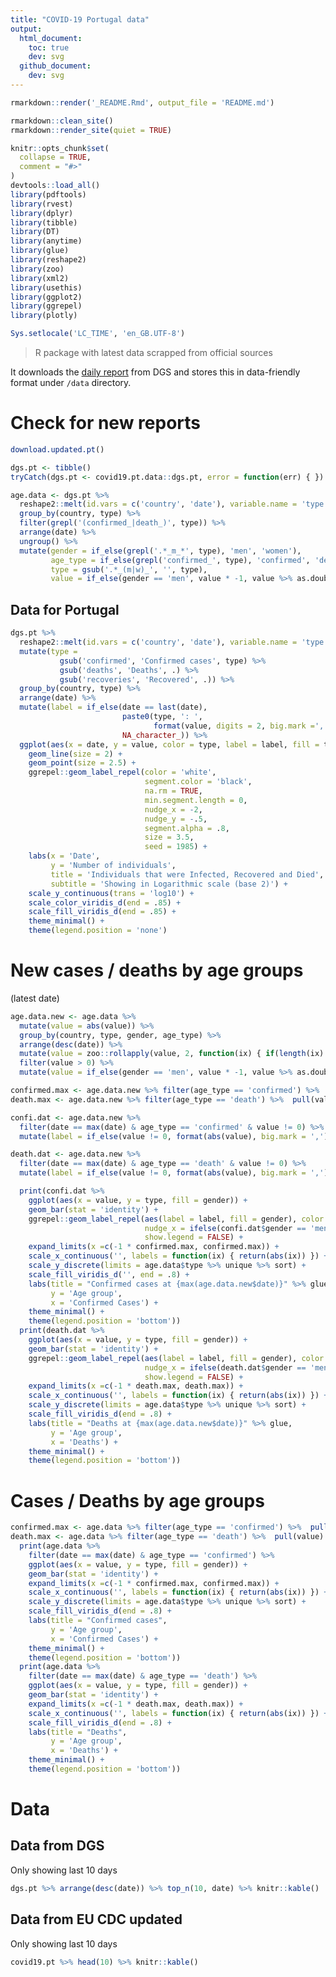 ```yaml
---
title: "COVID-19 Portugal data"
output: 
  html_document:
    toc: true
    dev: svg
  github_document:
    dev: svg
---
```


```r
rmarkdown::render('_README.Rmd', output_file = 'README.md')
```

```r
rmarkdown::clean_site()
rmarkdown::render_site(quiet = TRUE)
```


```r
knitr::opts_chunk$set(
  collapse = TRUE,
  comment = "#>"
)
devtools::load_all()
library(pdftools)
library(rvest)
library(dplyr)
library(tibble)
library(DT)
library(anytime)
library(glue)
library(reshape2)
library(zoo)
library(xml2)
library(usethis)
library(ggplot2)
library(ggrepel)
library(plotly)

Sys.setlocale('LC_TIME', 'en_GB.UTF-8')
```

> R package with latest data scrapped from official sources

It downloads the [daily report](https://covid19.min-saude.pt/relatorio-de-situacao/) from DGS and stores this in data-friendly format under `/data` directory.

# Check for new reports

```r
download.updated.pt()
```

```r
dgs.pt <- tibble()
tryCatch(dgs.pt <- covid19.pt.data::dgs.pt, error = function(err) { })
```

```r
age.data <- dgs.pt %>% 
  reshape2::melt(id.vars = c('country', 'date'), variable.name = 'type') %>% 
  group_by(country, type) %>% 
  filter(grepl('(confirmed_|death_)', type)) %>% 
  arrange(date) %>% 
  ungroup() %>% 
  mutate(gender = if_else(grepl('.*_m_*', type), 'men', 'women'),
         age_type = if_else(grepl('confirmed_', type), 'confirmed', 'death'),
         type = gsub('.*_(m|w)_', '', type),
         value = if_else(gender == 'men', value * -1, value %>% as.double))
```

## Data for Portugal

```r
dgs.pt %>% 
  reshape2::melt(id.vars = c('country', 'date'), variable.name = 'type', measure.vars = c('tests', 'deaths', 'confirmed', 'hospitalized', 'in.icu', 'recovered')) %>% 
  mutate(type = 
           gsub('confirmed', 'Confirmed cases', type) %>% 
           gsub('deaths', 'Deaths', .) %>% 
           gsub('recoveries', 'Recovered', .)) %>% 
  group_by(country, type) %>% 
  arrange(date) %>% 
  mutate(label = if_else(date == last(date), 
                         paste0(type, ': ', 
                                format(value, digits = 2, big.mark =',', trim = FALSE)), 
                         NA_character_)) %>% 
  ggplot(aes(x = date, y = value, color = type, label = label, fill = type)) +
    geom_line(size = 2) + 
    geom_point(size = 2.5) +
    ggrepel::geom_label_repel(color = 'white', 
                              segment.color = 'black', 
                              na.rm = TRUE, 
                              min.segment.length = 0, 
                              nudge_x = -2,
                              nudge_y = -.5,
                              segment.alpha = .8,
                              size = 3.5,
                              seed = 1985) +
    labs(x = 'Date', 
         y = 'Number of individuals',
         title = 'Individuals that were Infected, Recovered and Died',
         subtitle = 'Showing in Logarithmic scale (base 2)') +
    scale_y_continuous(trans = 'log10') +
    scale_color_viridis_d(end = .85) +
    scale_fill_viridis_d(end = .85) +
    theme_minimal() +
    theme(legend.position = 'none')
```

# New cases / deaths by age groups

(latest date)

```r
age.data.new <- age.data %>% 
  mutate(value = abs(value)) %>% 
  group_by(country, type, gender, age_type) %>% 
  arrange(desc(date)) %>% 
  mutate(value = zoo::rollapply(value, 2, function(ix) { if(length(ix) <= 1) { return(ix) } else { ix[1] - sum(ix[-1]) } }, fill = c(0, 0, 0), align = 'left', partial = TRUE)) %>%
  filter(value > 0) %>% 
  mutate(value = if_else(gender == 'men', value * -1, value %>% as.double))

confirmed.max <- age.data.new %>% filter(age_type == 'confirmed') %>%  pull(value) %>% max
death.max <- age.data.new %>% filter(age_type == 'death') %>%  pull(value) %>% max

confi.dat <- age.data.new %>% 
  filter(date == max(date) & age_type == 'confirmed' & value != 0) %>% 
  mutate(label = if_else(value != 0, format(abs(value), big.mark = ','), NA_character_))

death.dat <- age.data.new %>% 
  filter(date == max(date) & age_type == 'death' & value != 0) %>% 
  mutate(label = if_else(value != 0, format(abs(value), big.mark = ','), NA_character_))

  print(confi.dat %>%
    ggplot(aes(x = value, y = type, fill = gender)) +
    geom_bar(stat = 'identity') + 
    ggrepel::geom_label_repel(aes(label = label, fill = gender), color = 'white', direction = 'x', seed = 1985, size = 3.5,
                              nudge_x = ifelse(confi.dat$gender == 'men', -1, 1),
                              show.legend = FALSE) +
    expand_limits(x =c(-1 * confirmed.max, confirmed.max)) +
    scale_x_continuous('', labels = function(ix) { return(abs(ix)) }) +
    scale_y_discrete(limits = age.data$type %>% unique %>% sort) + 
    scale_fill_viridis_d('', end = .8) + 
    labs(title = "Confirmed cases at {max(age.data.new$date)}" %>% glue,
         y = 'Age group',
         x = 'Confirmed Cases') +
    theme_minimal() + 
    theme(legend.position = 'bottom'))
  print(death.dat %>%
    ggplot(aes(x = value, y = type, fill = gender)) +
    geom_bar(stat = 'identity') + 
    ggrepel::geom_label_repel(aes(label = label, fill = gender), color = 'white', direction = 'x', seed = 1985, size = 3.5,
                              nudge_x = ifelse(death.dat$gender == 'men', -1, 1),
                              show.legend = FALSE) +
    expand_limits(x =c(-1 * death.max, death.max)) +
    scale_x_continuous('', labels = function(ix) { return(abs(ix)) }) +
    scale_y_discrete(limits = age.data$type %>% unique %>% sort) + 
    scale_fill_viridis_d(end = .8) + 
    labs(title = "Deaths at {max(age.data.new$date)}" %>% glue,
         y = 'Age group',
         x = 'Deaths') +
    theme_minimal() + 
    theme(legend.position = 'bottom'))
```


# Cases / Deaths by age groups {.tabset .tabset-fade .tabset-pills}

```r
confirmed.max <- age.data %>% filter(age_type == 'confirmed') %>%  pull(value) %>% max
death.max <- age.data %>% filter(age_type == 'death') %>%  pull(value) %>% max
  print(age.data %>% 
    filter(date == max(date) & age_type == 'confirmed') %>%
    ggplot(aes(x = value, y = type, fill = gender)) +
    geom_bar(stat = 'identity') + 
    expand_limits(x =c(-1 * confirmed.max, confirmed.max)) +
    scale_x_continuous('', labels = function(ix) { return(abs(ix)) }) +
    scale_y_discrete(limits = age.data$type %>% unique %>% sort) + 
    scale_fill_viridis_d(end = .8) + 
    labs(title = "Confirmed cases",
         y = 'Age group',
         x = 'Confirmed Cases') +
    theme_minimal() + 
    theme(legend.position = 'bottom'))
  print(age.data %>% 
    filter(date == max(date) & age_type == 'death') %>%
    ggplot(aes(x = value, y = type, fill = gender)) +
    geom_bar(stat = 'identity') + 
    expand_limits(x =c(-1 * death.max, death.max)) +
    scale_x_continuous('', labels = function(ix) { return(abs(ix)) }) +
    scale_fill_viridis_d(end = .8) + 
    labs(title = "Deaths",
         y = 'Age group',
         x = 'Deaths') +
    theme_minimal() + 
    theme(legend.position = 'bottom'))
```

# Data {.tabset .tabset-fade .tabset-pills}

## Data from DGS

Only showing last 10 days

```r
dgs.pt %>% arrange(desc(date)) %>% top_n(10, date) %>% knitr::kable()
```

## Data from EU CDC updated

Only showing last 10 days

```r
covid19.pt %>% head(10) %>% knitr::kable()
```




